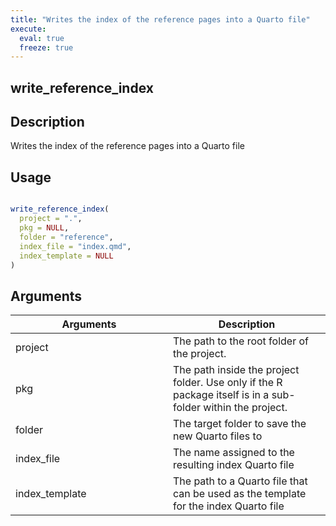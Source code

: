```yaml
---
title: "Writes the index of the reference pages into a Quarto file"
execute:
  eval: true
  freeze: true
---
```


## write_reference_index

## Description
Writes the index of the reference pages into a Quarto file


## Usage
```r

write_reference_index(
  project = ".",
  pkg = NULL,
  folder = "reference",
  index_file = "index.qmd",
  index_template = NULL
)
```

## Arguments
|Arguments|Description|
|---|---|
| project | The path to the root folder of the project. |
| pkg | The path inside the project folder. Use only if the R package itself is in a sub-folder within the project. |
| folder | The target folder to save the new Quarto files to |
| index_file | The name assigned to the resulting index Quarto file |
| index_template | The path to a Quarto file that can be used as the template for the index Quarto file |







